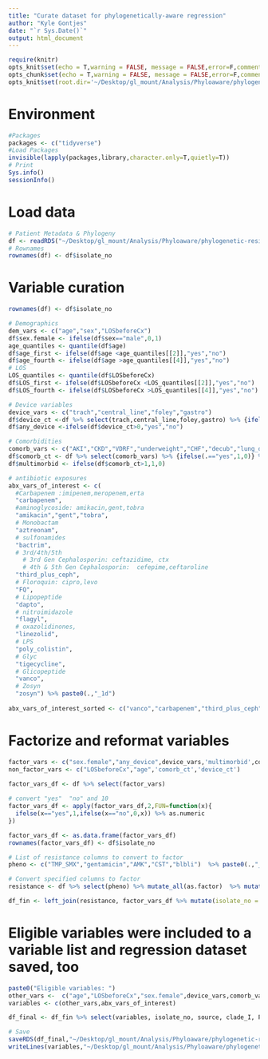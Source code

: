 ```yaml
---
title: "Curate dataset for phylogenetically-aware regression"
author: "Kyle Gontjes"
date: "`r Sys.Date()`"
output: html_document
---
```


```r
require(knitr)
opts_knit$set(echo = T,warning = FALSE, message = FALSE,error=F,comment=NA) 
opts_chunk$set(echo = T,warning = FALSE, message = FALSE,error=F,comment=NA)
opts_knit$set(root.dir='~/Desktop/gl_mount/Analysis/Phyloaware/phylogenetic-resistance-ms/')
```

# Environment
```r
#Packages
packages <- c("tidyverse")   
#Load Packages
invisible(lapply(packages,library,character.only=T,quietly=T)) 
# Print
Sys.info()
sessionInfo() 
``` 

# Load data
```r
# Patient Metadata & Phylogeny
df <- readRDS("~/Desktop/gl_mount/Analysis/Phyloaware/phylogenetic-resistance-ms/data/dataset/df.RDS")  
# Rownames
rownames(df) <- df$isolate_no 
```
 
# Variable curation 
```r
rownames(df) <- df$isolate_no 

# Demographics 
dem_vars <- c("age","sex","LOSbeforeCx")
df$sex.female <- ifelse(df$sex=="male",0,1)  
age_quantiles <- quantile(df$age) 
df$age_first <- ifelse(df$age <age_quantiles[[2]],"yes","no")
df$age_fourth <- ifelse(df$age >age_quantiles[[4]],"yes","no")
# LOS
LOS_quantiles <- quantile(df$LOSbeforeCx) 
df$LOS_first <- ifelse(df$LOSbeforeCx <LOS_quantiles[[2]],"yes","no")
df$LOS_fourth <- ifelse(df$LOSbeforeCx >LOS_quantiles[[4]],"yes","no")

# Device variables
device_vars <- c("trach","central_line","foley","gastro")
df$device_ct <-df %>% select(trach,central_line,foley,gastro) %>% {ifelse(.=="yes",1,0)} %>% rowSums() 
df$any_device <-ifelse(df$device_ct>0,"yes","no") 

# Comorbidities
comorb_vars <- c("AKI","CKD","VDRF","underweight","CHF","decub","lung_dz","brain_injury","malignancy","obese") 
df$comorb_ct <- df %>% select(comorb_vars) %>% {ifelse(.=="yes",1,0)} %>% rowSums() 
df$multimorbid <- ifelse(df$comorb_ct>1,1,0)   

# antibiotic exposures 
abx_vars_of_interest <- c(
  #Carbapenem :imipenem,meropenem,erta
  "carbapenem", 
  #aminoglycoside: amikacin,gent,tobra
  "amikacin","gent","tobra",
  # Monobactam
  "aztreonam",
  # sulfonamides
  "bactrim",
  # 3rd/4th/5th 
    # 3rd Gen Cephalosporin: ceftazidime, ctx
    # 4th & 5th Gen Cephalosporin:  cefepime,ceftaroline
  "third_plus_ceph",
  # Floroquin: cipro,levo
  "FQ",
  # Lipopeptide
  "dapto",
  # nitroimidazole
  "flagyl",
  # oxazolidinones,
  "linezolid",
  # LPS
  "poly_colistin",
  # Glyc
  "tigecycline",
  # Glicopeptide
  "vanco",
  # Zosyn
  "zosyn") %>% paste0(.,"_1d")
  
abx_vars_of_interest_sorted <- c("vanco","carbapenem","third_plus_ceph",'AG','amikacin','gent','tobra',"flagyl","FQ",'linezolid',"tigecycline","zosyn","poly_colistin","dapto","aztreonam","bactrim")%>% paste0(.,"_1d") 
```

# Factorize and reformat variables
```r
factor_vars <- c("sex.female","any_device",device_vars,'multimorbid',comorb_vars,'any_antibiotic_1d',abx_vars_of_interest_sorted)
non_factor_vars <- c("LOSbeforeCx","age",'comorb_ct','device_ct')
                  
factor_vars_df <- df %>% select(factor_vars)

# convert "yes"  "no" and 10
factor_vars_df <- apply(factor_vars_df,2,FUN=function(x){
  ifelse(x=="yes",1,ifelse(x=="no",0,x)) %>% as.numeric
})

factor_vars_df <- as.data.frame(factor_vars_df)
rownames(factor_vars_df) <- df$isolate_no

# List of resistance columns to convert to factor
pheno <- c("TMP_SMX","gentamicin","AMK","CST","blbli")  %>% paste0(.,"_dich_num")

# Convert specified columns to factor
resistance <- df %>% select(pheno) %>% mutate_all(as.factor)  %>% mutate(isolate_no = rownames(.))

df_fin <- left_join(resistance, factor_vars_df %>% mutate(isolate_no = rownames(.))) %>% left_join(.,df %>% select(isolate_no,non_factor_vars,source,Patient_ID,Cx_date,clade_I))
``` 

# Eligible variables were included to a variable list and regression dataset saved, too
```r
paste0("Eligible variables: ")
other_vars <-  c("age","LOSbeforeCx","sex.female",device_vars,comorb_vars)
variables <- c(other_vars,abx_vars_of_interest) 

df_final <- df_fin %>% select(variables, isolate_no, source, clade_I, Patient_ID, Cx_date ,pheno ,'multimorbid', 'any_antibiotic_1d', 'any_device', 'device_ct', 'comorb_ct', 'AG_1d')

# Save
saveRDS(df_final,"~/Desktop/gl_mount/Analysis/Phyloaware/phylogenetic-resistance-ms/data/regression/regression_df.RDS")
writeLines(variables,"~/Desktop/gl_mount/Analysis/Phyloaware/phylogenetic-resistance-ms/data/regression/eligible_variables.txt")
```
